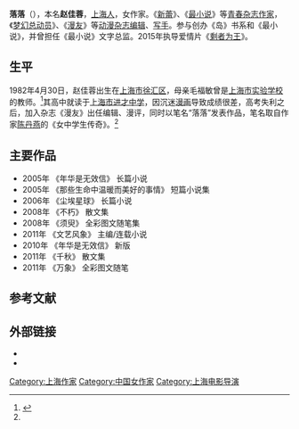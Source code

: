 {{Infobox writer
| 图像     = 
| 图像说明 = 
| 姓名     = 落落
| 笔名     = 
| 原名     = 赵佳蓉
| 出生     = {{birth date and age|1982|04|30}}
| 出生地点 = {{CHN}}[[上海市|上海市]][[徐汇区|徐汇区]]
| 逝世     = <!--卒年在前生年在后{{death date and age|}} 或{{death year and age| }}-->
| 逝世地点 = 
| 职业     = 作家、导演、编剧
| 种族     = 汉族
| 语言     = 中文
| 母校     = 上海市进才中学
| 创作时期 = 2004年至今
| 体裁     = 小说
| 主题     = 
| 文学运动 = 
| 代表作   = 《年华是无效信》<br>《天体观测》<br>《剩者为王》
| 父母     = 毛福敏
| 配偶     =  <!--{{marriage|姓名|年份}} -->
| 伴侣     = 
| 子女     = 
| 亲属     = 
| 受影响于 = 
| 施影响于 = 
| 奖项     = <!--  {{Awards|award= |year= |title= }} -->
| 官方网站 = <!--  {{URL|website}} -->
| 签名     =  <!--不需要加[[file:|128px]] -->
}}
'''落落'''（{{bd|1982年|4月30日|catIdx=Zhao赵}}），本名'''赵佳蓉'''，[[上海市|上海人]]，女作家。《[[新蕾|新蕾]]》、《[[最小说|最小说]]》等[[青春杂志|青春杂志]][[作家|作家]]，《[[梦幻总动员|梦幻总动员]]》、《[[漫友|漫友]]》等[[动漫杂志|动漫杂志]][[编辑|编辑]]、[[写手|写手]]。参与创办《岛》书系和《最小说》，并曾担任《最小说》文字总监。2015年执导爱情片《[[剩者为王|剩者为王]]》。

==生平==
1982年4月30日，赵佳蓉出生在[[上海市|上海市]][[徐汇区|徐汇区]]，母亲毛福敏曾是[[上海市实验学校|上海市实验学校]]的教师。<ref name="celery">{{cite news |author1=李芹 |title=另类学生也成才:昔日高考落榜生成为"80后"作家 |url=https://learning.sohu.com/20070118/n247694420.shtml |accessdate=2021-01-08 |work=搜狐 |date=2007-01-18}}</ref>其高中就读于[[上海市进才中学|上海市进才中学]]，因沉迷[[漫画|漫画]]导致成绩很差，高考失利之后，加入杂志《漫友》出任编辑、漫评，同时以笔名“落落”发表作品，笔名取自作家[[陈丹燕|陈丹燕]]的《女中学生传奇》。<ref name="celery"/>

==主要作品==
*2005年 《年华是无效信》  长篇小说
*2005年 《那些生命中温暖而美好的事情》  短篇小说集
*2006年 《尘埃星球》  长篇小说 
*2008年 《不朽》  散文集
*2008年 《须臾》  全彩图文随笔集
*2011年 《文艺风象》  主编/连载小说
*2010年 《年华是无效信》  新版
*2011年 《千秋》  散文集
*2011年 《万象》  全彩图文随笔

==参考文献==
{{reflist}}

==外部链接==
{{wikiquote}}
* {{cite web|url=http://weibo.com/luoluo430
| title=落落新浪微博
| language=Zh-hans}}
* {{cite web
|url=http://www.luo-luo.com
|title=落落博客
|language=Zh-hans
|access-date=2020-07-31
|archive-url=https://web.archive.org/web/20191222204344/http://luo-luo.com/
|archive-date=2019-12-22
|dead-url=yes
}}

{{DEFAULTSORT:Zhao赵}}
[[Category:上海作家|Category:上海作家]]
[[Category:中国女作家|Category:中国女作家]]
[[Category:上海电影导演|Category:上海电影导演]]